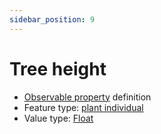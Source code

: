 ```yaml
---
sidebar_position: 9
---
```



# Tree height

- [Observable property](/viewers/dawe-vocabs?uri=https://linked.data.gov.au/def/test/dawe-cv/20afc22d-7981-44d7-9417-673bb498b242) definition
- Feature type: [plant individual](http://linked.data.gov.au/def/tern-cv/60d7edf8-98c6-43e9-841c-e176c334d270)
- Value type: [Float](https://w3id.org/tern/ontologies/tern/Float)


<Example protocolModule="recruitment-age" observableProperty="https://linked.data.gov.au/def/test/dawe-cv/20afc22d-7981-44d7-9417-673bb498b242" />
